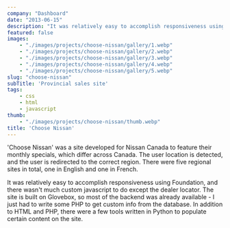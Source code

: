 ```yaml
---
company: "Dashboard"
date: "2013-06-15"
description: "It was relatively easy to accomplish responsiveness using Foundation, and there wasn't much custom javascript to do except the dealer locator"
featured: false
images:
    - "./images/projects/choose-nissan/gallery/1.webp"
    - "./images/projects/choose-nissan/gallery/2.webp"
    - "./images/projects/choose-nissan/gallery/3.webp"
    - "./images/projects/choose-nissan/gallery/4.webp"
    - "./images/projects/choose-nissan/gallery/5.webp"
slug: "choose-nissan"
subTitle: 'Provincial sales site'
tags:
    - css
    - html
    - javascript
thumb:
    - "./images/projects/choose-nissan/thumb.webp"
title: 'Choose Nissan'
---
```


'Choose Nissan' was a site developed for Nissan Canada to feature their monthly specials, which differ across Canada. The user location is detected, and the user is redirected to the correct region. There were five regional sites in total, one in English and one in French.

It was relatively easy to accomplish responsiveness using Foundation, and there wasn't much custom javascript to do except the dealer locator. The site is built on Glovebox, so most of the backend was already available - I just had to write some PHP to get custom info from the database. In addition to HTML and PHP, there were a few tools written in Python to populate certain content on the site.